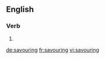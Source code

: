 ==English==

===Verb===
{{head|en}}

# {{present participle of|savour|lang=en}}

[[de:savouring]]
[[fr:savouring]]
[[vi:savouring]]